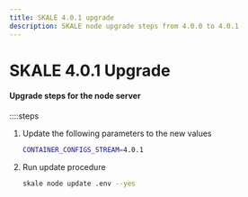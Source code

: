 ```yaml
---
title: SKALE 4.0.1 upgrade
description: SKALE node upgrade steps from 4.0.0 to 4.0.1
---
```

# SKALE 4.0.1 Upgrade

#### Upgrade steps for the node server

::::steps


1. Update the following parameters to the new values

    ```bash
    CONTAINER_CONFIGS_STREAM=4.0.1
    ```


2. Run update procedure
    ```bash
    skale node update .env --yes
    ```
